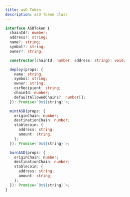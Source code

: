 ```yaml
---
title: asD Token
description: asD Token Class
---
```


```typescript
interface ASDToken {
  chainId?: number;
  address?: string;
  name?: string;
  symbol?: string;
  owner?: string;

  constructor(chainId: number, address: string): void;

  deploy(props: {
    name: string;
    symbol: string;
    owner: string;
    csrRecipient: string;
    chainId: number;
    defaultAllowedChains?: number[];
  }): Promise<`0x${string}`>;

  mintASD(props: {
    originChain: number;
    destinationChain: number;
    stablecoin: {
      address: string;
      amount: string;
    };
  }): Promise<`0x${string}`>;

  burnASD(props: {
    originChain: number;
    destinationChain: number;
    stablecoin: {
      address: string;
      amount: string;
    };
  }): Promise<`0x${string}`>;
}
```
